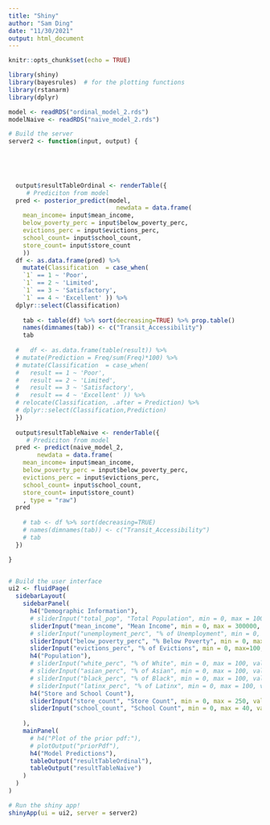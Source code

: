```yaml
---
title: "Shiny"
author: "Sam Ding"
date: "11/30/2021"
output: html_document
---
```


```r
knitr::opts_chunk$set(echo = TRUE)
```

```r
library(shiny)
library(bayesrules)  # for the plotting functions
library(rstanarm)
library(dplyr)
```


```r
model <- readRDS("ordinal_model_2.rds") 
modelNaive <- readRDS("naive_model_2.rds")
```

```r

# Build the server
server2 <- function(input, output) {
  
  

  

  output$resultTableOrdinal <- renderTable({
     # Prediciton from model
  pred <- posterior_predict(model,
                              newdata = data.frame(
    mean_income= input$mean_income,
    below_poverty_perc = input$below_poverty_perc,
    evictions_perc = input$evictions_perc,
    school_count= input$school_count,
    store_count= input$store_count
    ))
  df <- as.data.frame(pred) %>%
    mutate(Classification  = case_when(
    `1` == 1 ~ 'Poor',
    `1` == 2 ~ 'Limited',
    `1` == 3 ~ 'Satisfactory',
    `1` == 4 ~ 'Excellent' )) %>%
  dplyr::select(Classification)
    
    tab <- table(df) %>% sort(decreasing=TRUE) %>% prop.table()
    names(dimnames(tab)) <- c("Transit_Accessibility")
    tab
    
  #   df <- as.data.frame(table(result)) %>% 
  # mutate(Prediction = Freq/sum(Freq)*100) %>%
  # mutate(Classification  = case_when(
  #   result == 1 ~ 'Poor', 
  #   result == 2 ~ 'Limited', 
  #   result == 3 ~ 'Satisfactory', 
  #   result == 4 ~ 'Excellent' )) %>% 
  # relocate(Classification, .after = Prediction) %>% 
  # dplyr::select(Classification,Prediction)
  })
  
  output$resultTableNaive <- renderTable({
     # Prediciton from model
  pred <- predict(naive_model_2, 
        newdata = data.frame( 
    mean_income= input$mean_income,
    below_poverty_perc = input$below_poverty_perc,
    evictions_perc = input$evictions_perc,
    school_count= input$school_count,
    store_count= input$store_count)
    , type = "raw")
  pred
    
    # tab <- df %>% sort(decreasing=TRUE)
    # names(dimnames(tab)) <- c("Transit_Accessibility")
    # tab
  })

}


# Build the user interface
ui2 <- fluidPage(
  sidebarLayout(
    sidebarPanel(
      h4("Demographic Information"), 
      # sliderInput("total_pop", "Total Population", min = 0, max = 100000, value = 10),
      sliderInput("mean_income", "Mean Income", min = 0, max = 300000, value = 10),
      # sliderInput("unemployment_perc", "% of Unemployment", min = 0, max = 100, value = 1),
      sliderInput("below_poverty_perc", "% Below Poverty", min = 0, max = 100, value = 1),
      sliderInput("evictions_perc", "% of Evictions", min = 0, max=100, value =1),
      h4("Population"), 
      # sliderInput("white_perc", "% of White", min = 0, max = 100, value = 1),
      # sliderInput("asian_perc", "% of Asian", min = 0, max = 100, value = 1),
      # sliderInput("black_perc", "% of Black", min = 0, max = 100, value = 1),
      # sliderInput("latinx_perc", "% of Latinx", min = 0, max = 100, value = 1),
      h4("Store and School Count"), 
      sliderInput("store_count", "Store Count", min = 0, max = 250, value = 1),
      sliderInput("school_count", "School Count", min = 0, max = 40, value = 1),
      
    ),
    mainPanel(
      # h4("Plot of the prior pdf:"), 
      # plotOutput("priorPdf"),
      h4("Model Predictions"), 
      tableOutput("resultTableOrdinal"),
      tableOutput("resultTableNaive")
    )
  )
)

# Run the shiny app!
shinyApp(ui = ui2, server = server2)
```

